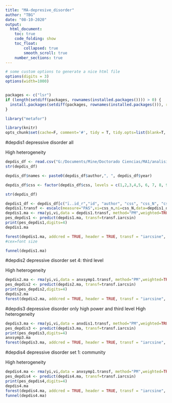---
title: "MA-depresive_disorder"
author: "TBG"
date: "08-10-2020"
output: 
  html_document:
    toc: true
    code_folding: show
    toc_float: 
        collapsed: true
        smooth_scroll: true
    number_sections: true
---

```{r setup, message=F, echo=F}
# some custom options to generate a nice html file
options(digits = 3)
options(width=1000)


packages <- c("lsr")
if (length(setdiff(packages, rownames(installed.packages()))) > 0) {
  install.packages(setdiff(packages, rownames(installed.packages())), repos='http://cran.us.r-project.org')  
}

library("metafor")

library(knitr)
opts_chunk$set(cache=F, comment='#', tidy = T, tidy.opts=list(blank=T, width.cutoff=700), fig.align='center', message=F, warning=T, fig.width=25, fig.height=12, dev='svg',eval=T)
```

#depdis1 
depressive disorder all

High heterogeneity

```{r}
depdis_df <- read.csv("G:/Documents/Mine/Doctorado Ciencias/MA1/analisis/Depressive_disorder_R.csv")
str(depdis_df)

depdis_df$names <- paste0(depdis_df$author,", ", depdis_df$year)

depdis_df$css <- factor(depdis_df$css, levels = c(1,2,3,4,5, 6, 7, 8, 9, 10, 11, 12, 13, 14, 15, 16, 17, 18, 19, 20, 21, 22, 23, 24), labels = c("Fibromyalgia", "Irritable bowel syndrome", "Functional dyspepsia", "Tension-type headache", "Migraine", "Myofascial pain syndrome", "Myofascial temporomandibular disorder", "Primary chronic neck pain", "Primary low back pain", "Restless legs syndrome", "Periodic limb movement disorder", "Primary dysmenorrhea", "Painful bladder syndrome", "Insterstitial cystitis", "Vulvodynia", "Vulvar vestibulitis", "Chronic prostatitis", "Multiple chemical sensitivity", "Chronic pelvic pain syndrome", "Painful bladder syndrome/insterstitial cystitis", "Irritable bowel syndrome / functional dyspepsia",  "Chronic prostatitis / chronic pelvic pain syndrome", "Tension-type headache /migraine", "Insterstitial Cystitis /chronic prostatitis"))

str(depdis_df)

depdis1_df <- depdis_df[c("ï..id_r","id", "author", "css", "css_N", "css_n", "css_prev", "set", "bias_ci", "bias_p", "bias_both", "names")] #without controls
depdis1.transf <- escalc(measure="PAS",xi=css_n,ni=css_N,data=depdis1_df, add=0)
depdis1.ma <- rma(yi,vi,data = depdis1.transf, method="PM",weighted=TRUE)
pes_depdis1 <- predict(depdis1.ma, transf=transf.iarcsin) 
print(pes_depdis1,digits=4)
depdis1.ma

forest(depdis1.ma, addcred = TRUE, header = TRUE, transf = "iarcsine", slab = depdis_df$names, ilab = depdis1_df$css, ilab.xpos = c(-0.25), cex=.8)
#cex=font size

funnel(depdis1.ma)
```

#depdis2
depressive disorder set 4: third level

High heterogeneity
```{r}
depdis2.ma <- rma(yi,vi,data = anxsymp1.transf, method="PM",weighted=TRUE, subset = set == 4)
pes_depdis2 <- predict(depdis2.ma, transf=transf.iarcsin) 
print(pes_depdis2,digits=4)
depdis2.ma
forest(depdis2.ma, addcred = TRUE, header = TRUE, transf = "iarcsine", showweights = TRUE, ilab = depdis1_df$css, ilab.xpos = c(-0.5))
```

#depdis3
depressive disorder only high power and third level
High heterogeneity 


```{r}
depdis3.ma <- rma(yi,vi,data = anxdis1.transf, method="PM",weighted=TRUE, subset = bias_both == 1 & set == 4)
pes_depdis3 <- predict(depdis3.ma, transf=transf.iarcsin) 
print(pes_depdis3,digits=4)
anxsymp3.ma
forest(depdis3.ma, addcred = TRUE, header = TRUE, transf = "iarcsine", showweights = TRUE, ilab = depdis1_df$css, ilab.xpos = c(-0.5))
```

#depdis4
depressive disorder set 1: community

High heterogeneity
```{r}
depdis4.ma <- rma(yi,vi,data = anxsymp1.transf, method="PM",weighted=TRUE, subset = set == 11 | set == 12 | set == 13 | set == 14 | set == 1)
pes_depdis4 <- predict(depdis4.ma, transf=transf.iarcsin) 
print(pes_depdis4,digits=4)
depdis4.ma
forest(depdis4.ma, addcred = TRUE, header = TRUE, transf = "iarcsine", showweights = TRUE, ilab = depdis1_df$css, ilab.xpos = c(-0.5))
funnel(depdis4.ma)
```
